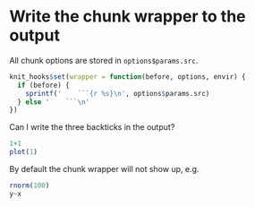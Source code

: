 # Write the chunk wrapper to the output

All chunk options are stored in `options$params.src`.

```r
knit_hooks$set(wrapper = function(before, options, envir) {
  if (before) {
    sprintf('    ```{r %s}\n', options$params.src)
  } else '    ```\n'
})
```

Can I write the three backticks in the output?

```r
1+1
plot(1)
```

By default the chunk wrapper will not show up, e.g.

```r
rnorm(100)
y~x
```
